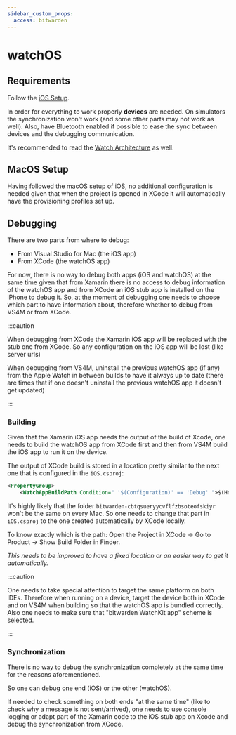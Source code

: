 ```yaml
---
sidebar_custom_props:
  access: bitwarden
---
```


# watchOS

## Requirements

Follow the [iOS Setup](../ios/index.mdx).

In order for everything to work properly **devices** are needed. On simulators the synchronization
won't work (and some other parts may not work as well). Also, have Bluetooth enabled if possible to
ease the sync between devices and the debugging communication.

It's recommended to read the [Watch Architecture](../../../../architecture/mobile-clients/watchOS)
as well.

## MacOS Setup

Having followed the macOS setup of iOS, no additional configuration is needed given that when the
project is opened in XCode it will automatically have the provisioning profiles set up.

## Debugging

There are two parts from where to debug:

- From Visual Studio for Mac (the iOS app)
- From XCode (the watchOS app)

For now, there is no way to debug both apps (iOS and watchOS) at the same time given that from
Xamarin there is no access to debug information of the watchOS app and from XCode an iOS stub app is
installed on the iPhone to debug it. So, at the moment of debugging one needs to choose which part
to have information about, therefore whether to debug from VS4M or from XCode.

:::caution

When debugging from XCode the Xamarin iOS app will be replaced with the stub one from XCode. So any
configuration on the iOS app will be lost (like server urls)

When debugging from VS4M, uninstall the previous watchOS app (if any) from the Apple Watch in
between builds to have it always up to date (there are times that if one doesn't uninstall the
previous watchOS app it doesn't get updated)

:::

### Building

Given that the Xamarin iOS app needs the output of the build of Xcode, one needs to build the
watchOS app from XCode first and then from VS4M build the iOS app to run it on the device.

The output of XCode build is stored in a location pretty similar to the next one that is configured
in the `iOS.csproj`:

```xml
<PropertyGroup>
    <WatchAppBuildPath Condition=" '$(Configuration)' == 'Debug' ">$(Home)/Library/Developer/Xcode/DerivedData/bitwarden-cbtqsueryycvflfzbsoteofskiyr/Build/Products</WatchAppBuildPath>
```

It's highly likely that the folder `bitwarden-cbtqsueryycvflfzbsoteofskiyr` won't be the same on
every Mac. So one needs to change that part in `iOS.csproj` to the one created automatically by
XCode locally.

To know exactly which is the path: Open the Project in XCode -> Go to Product -> Show Build Folder
in Finder.

_This needs to be improved to have a fixed location or an easier way to get it automatically._

:::caution

One needs to take special attention to target the same platform on both IDEs. Therefore when running
on a device, target the device both in XCode and on VS4M when building so that the watchOS app is
bundled correctly. Also one needs to make sure that "bitwarden WatchKit app" scheme is selected.

:::

### Synchronization

There is no way to debug the synchronization completely at the same time for the reasons
aforementioned.

So one can debug one end (iOS) or the other (watchOS).

If needed to check something on both ends "at the same time" (like to check why a message is not
sent/arrived), one needs to use console logging or adapt part of the Xamarin code to the iOS stub
app on Xcode and debug the synchronization from XCode.
